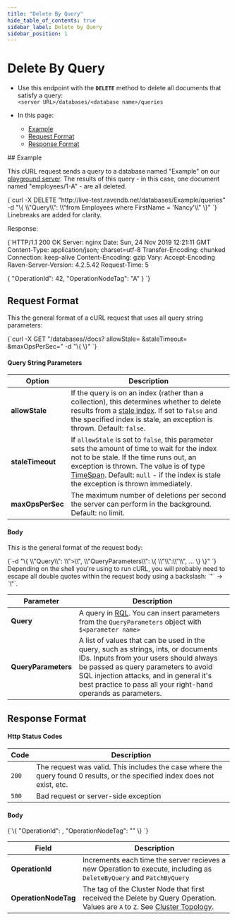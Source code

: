 ```yaml
---
title: "Delete By Query"
hide_table_of_contents: true
sidebar_label: Delete by Query
sidebar_position: 1
---
```



# Delete By Query
<Admonition type="note" title="Note">

* Use this endpoint with the **`DELETE`** method to delete all documents that satisfy a query:  
`<server URL>/databases/<database name>/queries`  

* In this page:  
  * [Example](../../../client-api/rest-api/queries/delete-by-query.mdx#example)  
  * [Request Format](../../../client-api/rest-api/queries/delete-by-query.mdx#request-format)  
  * [Response Format](../../../client-api/rest-api/queries/delete-by-query.mdx#response-format)  

</Admonition>
## Example

This cURL request sends a query to a database named "Example" on our [playground server](http://live-test.ravendb.net). The 
results of this query - in this case, one document named "employees/1-A" - are all deleted.  

<TabItem value="bash" label="bash">
<CodeBlock language="bash">
{`curl -X DELETE "http://live-test.ravendb.net/databases/Example/queries"
-d "\{ \\"Query\\": \\"from Employees where FirstName = 'Nancy'\\" \}"
`}
</CodeBlock>
</TabItem>
Linebreaks are added for clarity.  

Response:  

<TabItem value="http" label="http">
<CodeBlock language="http">
{`HTTP/1.1 200 OK
Server: nginx
Date: Sun, 24 Nov 2019 12:21:11 GMT
Content-Type: application/json; charset=utf-8
Transfer-Encoding: chunked
Connection: keep-alive
Content-Encoding: gzip
Vary: Accept-Encoding
Raven-Server-Version: 4.2.5.42
Request-Time: 5

\{
    "OperationId": 42,
    "OperationNodeTag": "A"
\}
`}
</CodeBlock>
</TabItem>



## Request Format

This the general format of a cURL request that uses all query string parameters:

<TabItem value="batch" label="batch">
<CodeBlock language="batch">
{`curl -X GET "<server URL>/databases/<database name>/docs?
            allowStale=<boolean>
            &staleTimeout=<TimeSpan>
            &maxOpsPerSec=<integer>"
-d "\{ \}"
`}
</CodeBlock>
</TabItem>

#### Query String Parameters

| Option | Description |
| - | - |
| **allowStale** | If the query is on an index (rather than a collection), this determines whether to delete results from a [stale index](../../../indexes/stale-indexes.mdx). If set to `false` and the specified index is stale, an exception is thrown. Default: `false`. |
| **staleTimeout** | If `allowStale` is set to `false`, this parameter sets the amount of time to wait for the index not to be stale. If the time runs out, an exception is thrown. The value is of type [TimeSpan](https://docs.microsoft.com/en-us/dotnet/api/system.timespan). Default: `null` - if the index is stale the exception is thrown immediately. |
| **maxOpsPerSec** | The maximum number of deletions per second the server can perform in the background. Default: no limit. |

#### Body

This is the general format of the request body:

<TabItem value="powershell" label="powershell">
<CodeBlock language="powershell">
{`-d "\{
    \\"Query\\": \\"<RQL query referencing $<name>>\\",
    \\"QueryParameters\\": \{
        \\"<name>\\":\\"<parameter>\\",
        ...
    \}
\}"
`}
</CodeBlock>
</TabItem>
Depending on the shell you're using to run cURL, you will probably need to escape all 
double quotes within the request body using a backslash: `"` -&gt; `\"`.  

| Parameter | Description |
| - | - |
| **Query** | A query in [RQL](../../../indexes/querying/what-is-rql.mdx). You can insert parameters from the `QueryParameters` object with `$<parameter name>` |
| **QueryParameters** | A list of values that can be used in the query, such as strings, ints, or documents IDs. Inputs from your users should always be passed as query parameters to avoid SQL injection attacks, and in general it's best practice to pass all your right-hand operands as parameters. |


## Response Format

#### Http Status Codes

| Code | Description |
| - | - |
| `200` | The request was valid. This includes the case where the query found 0 results, or the specified index does not exist, etc. |
| `500` | Bad request or server-side exception |

#### Body

<TabItem value="javascript" label="javascript">
<CodeBlock language="javascript">
{`\{
    "OperationId": <int>,
    "OperationNodeTag": "<cluster node tag>"
\}
`}
</CodeBlock>
</TabItem>

| Field | Description |
| - | - |
| **OperationId** | Increments each time the server recieves a new Operation to execute, including as `DeleteByQuery` and `PatchByQuery` |
| **OperationNodeTag** | The tag of the Cluster Node that first received the Delete by Query Operation. Values are `A` to `Z`. See [Cluster Topology](../../../server/clustering/rachis/cluster-topology.mdx). |


